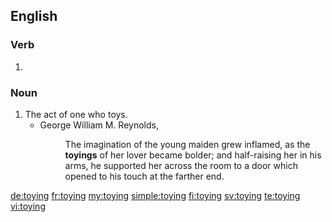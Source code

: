 ==English==

===Verb===
{{head|en|present participle}}

# {{present participle of|toy|lang=en}}

===Noun===
{{en-noun}}

# The act of one who toys.
#* George William M. Reynolds, ''{{w|The Mysteries of London}}''
#*: The imagination of the young maiden grew inflamed, as the '''toyings''' of her lover became bolder; and half-raising her in his arms, he supported her across the room to a door which opened to his touch at the farther end.

[[de:toying]]
[[fr:toying]]
[[my:toying]]
[[simple:toying]]
[[fi:toying]]
[[sv:toying]]
[[te:toying]]
[[vi:toying]]